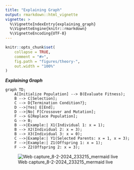 ---
title: "Explaining Graph"
output: rmarkdown::html_vignette
vignette: >
  %\VignetteIndexEntry{explaining_graph}
  %\VignetteEngine{knitr::rmarkdown}
  %\VignetteEncoding{UTF-8}
---


```{r, include = FALSE}
knitr::opts_chunk$set(
    collapse = TRUE,
    comment = "#>",
    fig.path = "figures/theory-",
    out.width = "100%"
)
```

***Explaining Graph***

``` mermaid
graph TD;
    A[Initialize Population] --> B(Evaluate Fitness);
    B --> C[Selection];
    C --> D{Termination Condition?};
    D -->|Yes| E[End];
    D -->|No| F[Crossover and Mutation];
    F --> G[Replace Population];
    G --> B;
    B -->|Example:| X1(Individual 1: x = 1);
    B --> X2(Individual 2: x = 3);
    B --> X3(Individual 3: x = 0);
    C -->|Example:| Y1(Selected Parents: x = 1, x = 3);
    F -->|Example:| Z1(Offspring 1: x = 1);
    F --> Z2(Offspring 2: x = 3);
```
![Web capture_8-2-2024_233215_mermaid live](https://github.com/danymukesha/genetic.algo.optimizeR/assets/45208254/a9dc80bc-a464-4151-b9ff-9630310cdf9f)
